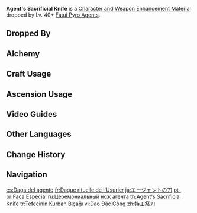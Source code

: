{{Item Infobox
|id           = 112030
|image        = Item Agent's Sacrificial Knife.png
|type         = Character and Weapon Enhancement Materials
|group        = Fatui Pyro Agent Materials
|group2       = Elite Enemy Drops
|invCategory  = Character Development Items
|quality      = 3
|description  = An oddly-shaped weapon made with superior Snezhnayan technology that once belonged to a senior agent. Proper training is required for using this strange weapon.
|source1      = Dropped by Lv. 40+ [[Fatui Pyro Agent]]s
|source2      = [[Alchemy]]
}}
'''Agent's Sacrificial Knife''' is a [[Character and Weapon Enhancement Material]] dropped by Lv. 40+ [[Fatui Pyro Agent]]s.

==Dropped By==
{{Dropped By|level=40}}

==Alchemy==
{{Recipe
|type = Crafting
|Hunter's Sacrificial Knife = 3
|Mora = 50
|sort = Hunter's Sacrificial Knife;Mora
}}

==Craft Usage==
{{Craft Usage}}

==Ascension Usage==
{{Ascension Usage}}

==Video Guides==
{{EVT
|video1   = https://youtu.be/40NmYRRTD6s
|caption1 = Fatui Pyro Agents Farming Location
}}

==Other Languages==
{{Other Languages
|en      = Agent's Sacrificial Knife
|zhs     = 特工祭刀
|zhs_rm  = Tègōng Jìdāo
|zht     = 特工祭刀
|zht_rm  = Tègōng Jìdāo
|zh_tl   = Agent's Sacrificial Knife
|ja      = エージェントの刀
|ja_rm   = Eejento no Katana
|ja_tl   = Agent's Blade
|ko      = 특수 요원의 제도
|ko_rm   = Teuksu Yowon-ui Jedo
|ko_tl   = Special Agent's Sacrificial Knife
|es      = Daga del agente
|es_tl   = Agent's Dagger
|fr      = Dague rituelle de l'Usurier
|fr_tl   = Usurer's Ritual Dagger
|ru      = Церемониальный нож агента
|ru_tl   = Agent's Ceremonial Knife
|th      = Sacrificial Agent Knife
|vi      = Dao Đặc Công
|vi_tl   = 
|de      = Zeremonielles Agentenschwert
|de_tl   = Ceremonial Agent Sword
|id      = Agent's Sacrificial Knife
|pt      = Faca Especial
|pt_tl   = 
|tr      = Tefecinin Kurban Bıçağı
|tr_tl   = Usurer's Sacrificial Knife
|it      = Coltello sacrificale dell'usuraio
|it_tl   = Usurer's Sacrificial Knife
}}

==Change History==
{{Change History|1.0}}

==Navigation==
{{Development Item Navbox|Character and Weapon Enhancement Materials}}

[[es:Daga del agente]]
[[fr:Dague rituelle de l'Usurier]]
[[ja:エージェントの刀]]
[[pt-br:Faca Especial]]
[[ru:Церемониальный нож агента]]
[[th:Agent's Sacrificial Knife]]
[[tr:Tefecinin Kurban Bıçağı]]
[[vi:Dao Đặc Công]]
[[zh:特工祭刀]]
